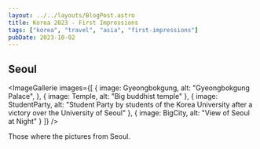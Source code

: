 ```yaml
---
layout: ../../layouts/BlogPost.astro
title: Korea 2023 - First Impressions
tags: ["korea", "travel", "asia", "first-impressions"]
pubDate: 2023-10-02
---
```




## Seoul

<ImageGallerie
  images={[
    {
      image: Gyeongbokgung,
      alt: "Gyeongbokgung Palace",
    },
    {
        image: Temple,
        alt: "Big buddhist temple"
    },
    {
        image: StudentParty,
        alt: "Student Party by students of the Korea University after a victory over the University of Seoul"
    },
    {
        image: BigCity,
        alt: "View of Seoul at Night"
    }
  ]}
/>

<ImageView 
  image={NamsanStream}
  alt="Namsan Stream"
/>

Those where the pictures from Seoul.


